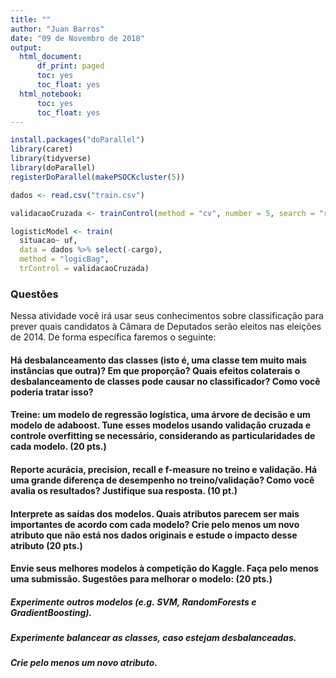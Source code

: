 ```yaml
---
title: ""
author: "Juan Barros"
date: "09 de Novembro de 2018"
output:
  html_document:
      df_print: paged
      toc: yes
      toc_float: yes
  html_notebook:
      toc: yes
      toc_float: yes
---
```


```r
install.packages("doParallel")
library(caret)
library(tidyverse)
library(doParallel)
registerDoParallel(makePSOCKcluster(5))
```

```r
dados <- read.csv("train.csv")

validacaoCruzada <- trainControl(method = "cv", number = 5, search = "random", verboseIter = TRUE)

logisticModel <- train(
  situacao~ uf,
  data = dados %>% select(-cargo),
  method = "logicBag",
  trControl = validacaoCruzada)
```
### Questões
Nessa atividade você irá usar seus conhecimentos sobre classificação para prever quais candidatos à Câmara de Deputados serão eleitos nas eleições de 2014. De forma específica faremos o seguinte:

#### Há desbalanceamento das classes (isto é, uma classe tem muito mais instâncias que outra)? Em que proporção? Quais efeitos colaterais o desbalanceamento de classes pode causar no classificador? Como você poderia tratar isso?

#### Treine: um modelo de regressão logística, uma árvore de decisão e um modelo de adaboost. Tune esses modelos usando validação cruzada e controle overfitting se necessário, considerando as particularidades de cada modelo.  (20 pts.)

#### Reporte acurácia, precision, recall e f-measure no treino e validação. Há uma grande diferença de desempenho no treino/validação? Como você avalia os resultados? Justifique sua resposta. (10 pt.)

#### Interprete as saídas dos modelos. Quais atributos parecem ser mais importantes de acordo com cada modelo? Crie pelo menos um novo atributo que não está nos dados originais e estude o impacto desse atributo (20 pts.)

#### Envie seus melhores modelos à competição do Kaggle. Faça pelo menos uma submissão. Sugestões para melhorar o modelo: (20 pts.)

##### Experimente outros modelos (e.g. SVM, RandomForests e GradientBoosting).
##### Experimente balancear as classes,  caso estejam desbalanceadas.
##### Crie pelo menos um novo atributo.